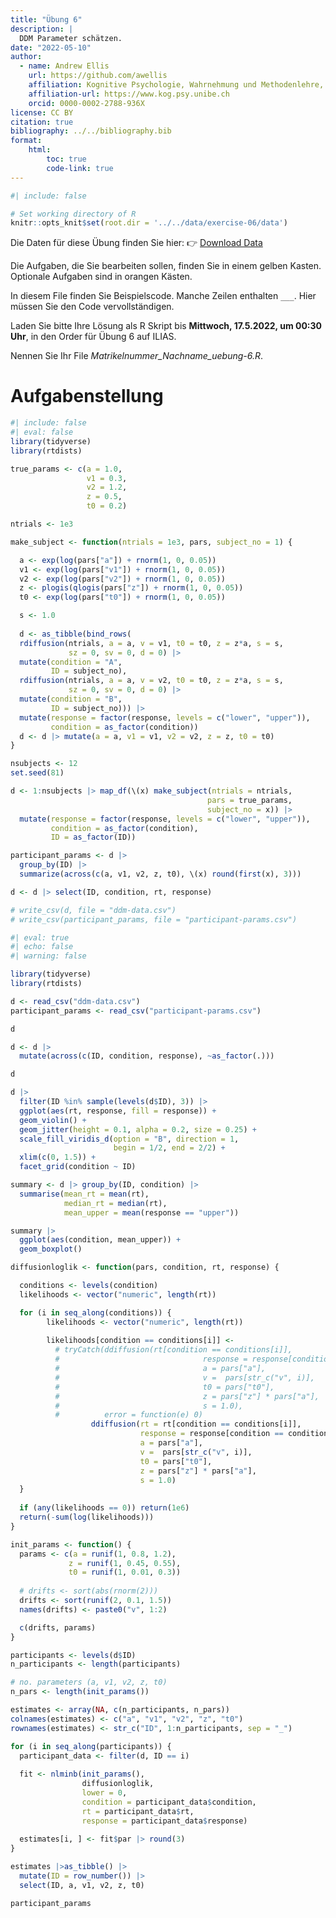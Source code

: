 ```yaml
---
title: "Übung 6"
description: |
  DDM Parameter schätzen.
date: "2022-05-10"
author:
  - name: Andrew Ellis
    url: https://github.com/awellis
    affiliation: Kognitive Psychologie, Wahrnehmung und Methodenlehre, Universität Bern
    affiliation-url: https://www.kog.psy.unibe.ch
    orcid: 0000-0002-2788-936X
license: CC BY
citation: true
bibliography: ../../bibliography.bib
format:
    html:
        toc: true
        code-link: true
---
```

```r
#| include: false

# Set working directory of R
knitr::opts_knit$set(root.dir = '../../data/exercise-06/data')
```

:::{.callout-note}
Die Daten für diese Übung finden Sie hier: 👉 [Download Data](../../data/exercise-06/data/ddm-data.csv)

Die Aufgaben, die Sie bearbeiten sollen, finden Sie in einem gelben Kasten. Optionale Aufgaben sind in orangen Kästen.

In diesem File finden Sie Beispielscode. Manche Zeilen enthalten `___`. Hier müssen Sie den Code vervollständigen.

Laden Sie bitte Ihre Lösung als R Skript bis **Mittwoch, 17.5.2022, um 00:30 Uhr**, in den Order für Übung 6 auf ILIAS.


Nennen Sie Ihr File *Matrikelnummer_Nachname_uebung-6.R*.
:::

# Aufgabenstellung

```r
#| include: false
#| eval: false
library(tidyverse)
library(rtdists)

true_params <- c(a = 1.0,
                 v1 = 0.3,
                 v2 = 1.2,
                 z = 0.5,
                 t0 = 0.2)

ntrials <- 1e3

make_subject <- function(ntrials = 1e3, pars, subject_no = 1) {

  a <- exp(log(pars["a"]) + rnorm(1, 0, 0.05))
  v1 <- exp(log(pars["v1"]) + rnorm(1, 0, 0.05))
  v2 <- exp(log(pars["v2"]) + rnorm(1, 0, 0.05))
  z <- plogis(qlogis(pars["z"]) + rnorm(1, 0, 0.05))
  t0 <- exp(log(pars["t0"]) + rnorm(1, 0, 0.05))

  s <- 1.0
  
  d <- as_tibble(bind_rows(
  rdiffusion(ntrials, a = a, v = v1, t0 = t0, z = z*a, s = s,
             sz = 0, sv = 0, d = 0) |>
  mutate(condition = "A",
         ID = subject_no),
  rdiffusion(ntrials, a = a, v = v2, t0 = t0, z = z*a, s = s,
             sz = 0, sv = 0, d = 0) |>
  mutate(condition = "B",
         ID = subject_no))) |>
  mutate(response = factor(response, levels = c("lower", "upper")),
         condition = as_factor(condition))
  d <- d |> mutate(a = a, v1 = v1, v2 = v2, z = z, t0 = t0)
}

nsubjects <- 12
set.seed(81)

d <- 1:nsubjects |> map_df(\(x) make_subject(ntrials = ntrials,
                                            pars = true_params,
                                            subject_no = x)) |>
  mutate(response = factor(response, levels = c("lower", "upper")),
         condition = as_factor(condition),
         ID = as_factor(ID))

participant_params <- d |>
  group_by(ID) |>
  summarize(across(c(a, v1, v2, z, t0), \(x) round(first(x), 3)))

d <- d |> select(ID, condition, rt, response)

# write_csv(d, file = "ddm-data.csv")
# write_csv(participant_params, file = "participant-params.csv")
```



```r
#| eval: true
#| echo: false
#| warning: false

library(tidyverse)
library(rtdists)

d <- read_csv("ddm-data.csv")
participant_params <- read_csv("participant-params.csv")

d
```


```r
d <- d |> 
  mutate(across(c(ID, condition, response), ~as_factor(.)))

d
```


```r
d |>
  filter(ID %in% sample(levels(d$ID), 3)) |>
  ggplot(aes(rt, response, fill = response)) +
  geom_violin() +
  geom_jitter(height = 0.1, alpha = 0.2, size = 0.25) +
  scale_fill_viridis_d(option = "B", direction = 1,
                       begin = 1/2, end = 2/2) +
  xlim(c(0, 1.5)) +
  facet_grid(condition ~ ID)
```



```r
summary <- d |> group_by(ID, condition) |> 
  summarise(mean_rt = mean(rt),
            median_rt = median(rt),
            mean_upper = mean(response == "upper"))
```

```r
summary |> 
  ggplot(aes(condition, mean_upper)) +
  geom_boxplot()
```


```r
diffusionloglik <- function(pars, condition, rt, response) {

  conditions <- levels(condition)
  likelihoods <- vector("numeric", length(rt))

  for (i in seq_along(conditions)) {
        likelihoods <- vector("numeric", length(rt))
        
        likelihoods[condition == conditions[i]] <- 
          # tryCatch(ddiffusion(rt[condition == conditions[i]],
          #                                response = response[condition == conditions[i]],
          #                                a = pars["a"],
          #                                v =  pars[str_c("v", i)],
          #                                t0 = pars["t0"],
          #                                z = pars["z"] * pars["a"],
          #                                s = 1.0),
          #          error = function(e) 0)
                  ddiffusion(rt = rt[condition == conditions[i]],
                             response = response[condition == conditions[i]],
                             a = pars["a"],
                             v =  pars[str_c("v", i)],
                             t0 = pars["t0"],
                             z = pars["z"] * pars["a"],
                             s = 1.0)
  }
  
  if (any(likelihoods == 0)) return(1e6)
  return(-sum(log(likelihoods)))
}
```


```r
init_params <- function() {
  params <- c(a = runif(1, 0.8, 1.2),
             z = runif(1, 0.45, 0.55),
             t0 = runif(1, 0.01, 0.3))
 
  # drifts <- sort(abs(rnorm(2)))
  drifts <- sort(runif(2, 0.1, 1.5))
  names(drifts) <- paste0("v", 1:2)

  c(drifts, params)
}
```

```r
participants <- levels(d$ID)
n_participants <- length(participants)

# no. parameters (a, v1, v2, z, t0)
n_pars <- length(init_params())

estimates <- array(NA, c(n_participants, n_pars))
colnames(estimates) <- c("a", "v1", "v2", "z", "t0")
rownames(estimates) <- str_c("ID", 1:n_participants, sep = "_")

for (i in seq_along(participants)) {
  participant_data <- filter(d, ID == i)
  
  fit <- nlminb(init_params(),
                diffusionloglik,
                lower = 0,
                condition = participant_data$condition,
                rt = participant_data$rt,
                response = participant_data$response)
    
  estimates[i, ] <- fit$par |> round(3)
}
```

```r
estimates |>as_tibble() |>
  mutate(ID = row_number()) |> 
  select(ID, a, v1, v2, z, t0)
```



```r
participant_params
```

